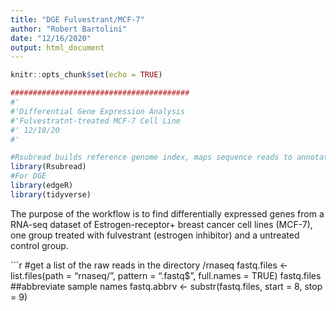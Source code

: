 ```yaml
---
title: "DGE Fulvestrant/MCF-7"
author: "Robert Bartolini"
date: "12/16/2020"
output: html_document
---
```


```r
knitr::opts_chunk$set(echo = TRUE)
```

```r
########################################
#'
#'Differential Gene Expression Analysis
#'Fulvestratnt-treated MCF-7 Cell Line
#' 12/18/20
#' 

#Rsubread builds reference genome index, maps sequence reads to annotated index
library(Rsubread)
#For DGE
library(edgeR)
library(tidyverse)


```

The purpose of the workflow is to find differentially expressed genes from a RNA-seq dataset of 
 Estrogen-receptor+ breast cancer cell lines (MCF-7), one group treated with 
fulvestrant (estrogen inhibitor) and a untreated control group.

```r
#get a list of the raw reads in the directory /rnaseq
fastq.files <- list.files(path = "rnaseq/", pattern = ".fastq$", full.names = TRUE)
fastq.files
##abbreviate sample names
fastq.abbrv <- substr(fastq.files, start = 8, stop = 9)


